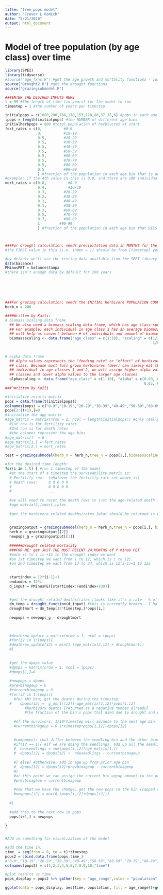 ---
title: "tree pops model"
author: "Trevor L Romich"
date: "5/21/2020"
output: html_document
---

# Model of tree population (by age class) over time

```{r setup, include=FALSE}
library(SPEI)
library(tidyverse)
#source("age_fxns.R") #get the age growth and mortality functions - currently not actually needed!
source("Drought2.R") #get the drought functions
source("grazingsubmodel.R")
```

```{r model inputs}
###ENTER THE DESIRED INPUTS HERE
t = 99 #the length of time (in years) for the model to run
timestep = 1 #the number of years per timestep

initialpops = c(1000,200,188,170,153,120,80,37,15,6) #pops in each age bin (age bins are 0-9,10-19,20-29, etc, with last being 90-99)
lpops = length(initialpops) #the NUMBER of different age bins
initialherbpops = 800 #total population of herbivores at start
fert_rates = c(0,          #0-9
               0,          #10-19
               0.5,        #20-29
               0.5,        #30-39
               0.5,        #40-49
               0.5,        #50-59
               0.5,        #60-69
               0.5,        #70-79
               0.5,        #80-89
               0.5         #90-99
               ) #fraction of the population in each age bin that is added to the first age bin as new seedlings
#example: if the 4th value in this is 0.9, and there are 100 individuals between age 30 and 39 (the 4th age bin), then the 4th age bin will contribute 0.9*100 = 90 new seedlings
mort_rates = c(0.8,          #0-9
               0.4,          #10-19
               0.3,        #20-29
               0.2,        #30-39
               0.1,        #40-49
               0.1,        #50-59
               0.3,        #60-69
               0.5,        #70-79
               0.7,        #80-89
               1         #90-99
               ) #fraction of the population in each age bin that DIES (not survivability)



###For drought calculation: needs precipitation data in MONTHS for the entire time range AND the [timestep] years prior to the start of that range
#the FIRST value in this (i.e. index = 1) should be from [timestep] years before the intended start time

#by default we'll use the testing data available from the SPEI library
data(balance)
PMinusPET = balance$tampa
#there isn't enough data by default for 100 years






###For grazing calculation: needs the INITIAL herbivore POPULATION COUNT
herb_n = 200

####Written by Kaili:
# biomass scaling data frame
  ## We also need a biomass scaling data frame, which has age class-specific scaling factors. 
  ## For example, each individual in age class 1 has an average biomass (g C) of 0.5, etc. This 
  ## will help us convert between # of individuals and amount of biomass.
  biomassscaling <- data.frame("age_class" = c(1:10), "scaling" = c(1/2, 1/4, 1/5, 1/6, 1/7,
                                                                    1/8, 1/9, 1/10, 1/10, 1/10))
  
  
# alpha data frame
  ## Alpha values represents the "feeding rate" or "effect" of herbivores on trees, in each age 
  ## class. Because most full grown herbivores (deer) can likely eat the leaves of an entire 
  ## individual in age classes 1 and 2, we will assign higher alpha values to the smaller age 
  ## classes and lower alpha values to the larger age classes
  alphascaling <- data.frame("age_class" = c(1:10), "alpha" = c(0.09, 0.08, 0.07, 0.06, 0.06, 0.06, 
                                                                0.05, 0.04, 0.03, 0.01))
###^Written by Kaili  

```

```{r model setup}
#initialize results matrix
pops = data.frame(t(initialpops))
colnames(pops) = c("0-9","10-19","20-29","30-39","40-49","50-59","60-69","70-79","80-89","90-99")
pops[2:(t+1),]=0
#initialize the age matrix
#age_matrix = matrix(nrow = 2, ncol = length(initialpops)) #only really need 2 rows:
  #1st row is for fertility rates
  #2nd row is for death rates
  #the columns represent the age bins
#age_matrix[]  = 0
#age_matrix[1,] = fert_rates
#age_matrix[2,] = mort_rates
```

```{r test grazing submodel}
test = grazingsubmodel(herb_n = herb_n,tree_n = pops[1,],biomassscaling = biomassscaling, alphascaling = alphascaling) #it 'works' but amount lost is higher than the population for the default values 
```

``` {r model loop}
#for the desired time length:
for(i in 1:t) { #run 1 timestep of the model
  #at the start of a timestep the survivability matrix is:
  # Fertility row:  [whatever the fertility rate set above is]
  # Death rows:     0 0 0 0 0
  #                 0 0 0 0 0
  #                 ...
  
  #we will need to reset the death rows to just the age-related death fractions
  #age_matrix[2,]=mort_rates
  
  #get the herbivore related deaths/rates [what should be returned is either:
  
  
  grazingoutput = grazingsubmodel(herb_n = herb_n,tree_n = pops[i,], biomassscaling = biomassscaling, alphascaling = alphascaling)
  herb_n = grazingoutput[[2]]
  newpops_g = grazingoutput[[1]]
  
  ######Drought related mortality
  ###FOR ME: get JUST THE MOST RECENT 24 MONTHS of P minus PET
  #each +1 to i is +12 to the drought index we want
  #on 1st timestep we want from 1 to 12, which is i to 12i
  #on 2nd timestep we want from 13 to 24, which is 12(i-1)+1 to 12i
  
  
  startindex = 12*(i-1)+1
  endindex = 12*i
  d_input = PMinusPET[startindex:(endindex+100)]
  

  #get the drought related deaths/rates [looks like it's a rate - % of standing dead trees, which I take to mean % of trees that DIE of drought at the timestep]
  dm_temp = drought_function(d_input) #this is currently broken - I half expect something happened with the library
  droughtmort = dm_temp[12*timestep,]*pops[i,]
  
  newpops = newpops_g - droughtmort
  
  
  
  #deathrow_update = matrix(nrow = 1, ncol = lpops)
  #for(i2 in 1:lpops){
  #deathrow_update[i2] = min(1,(age_matrix[2,i2] + droughtmort))
  #}
  
  
  #get the dpops value
  #dpops = matrix(nrow = 1, ncol = lpops)
  #dpops[1,]=0
  
  #newpops = dpops
  #prevbinageup = 0
  #currentbinageup = 0
  #for(i2 in 1:lpops){
    #for ANY bin, get the deaths during the timestep:
  #    dpops[i2] =  g_mort[[i2]]-age_matrix[2,i2]*pops[i,i2]
         #herbivory deaths [returned as a negative number already]
         #the fraction of the bin's pops that died due to drought and other causes
         
    #of the survivors, 1/10*timestep will advance to the next age bin
    #currentbinageup = 0.1*timestep*pops[i,i2]-dpops[i2]
    
    
    #components that differ between the seedling bin and the other bins  
    #if(i2 == 1){ #if we are doing the seedlings, add up all the seedling production from each age range
    #  newseedlings = sum(pops[i,i2]*age_matrix[1,])
    #  dpops[i2] = dpops[i2] +  newseedlings - currentbinageup
      
    #} else{ #otherwise, add in age up from prior age bin
    #  dpops[i2] = dpops[i2]+prevbinageup - currentbinageup
    #}
    #at this point we can assign the current bin ageup amount to the prev bin value for use on the next iteration
    #prevbinageup = currentbinageup
    
    #now that we have the change, get the new pops in the bin (capped at minimum of 0) 
    #newpops[i2] = max(0,(pops[i,i2]+dpops[i2]))
    
  #}
  
  #add this to the next row in pops
  pops[i+1,] = newpops
  
}


#Add in something for visualization of the model
```

```{r visualize results}
#add the time in:
time_ = seq(from = 0, to = t)*timestep
pops2 = cbind.data.frame(pops,time_)
#"0-9","10-19","20-29","30-39","40-49","50-59","60-69","70-79","80-89","90-99"
colnames(pops2) = c(1,2,3,4,5,6,7,8,9,10,"time")

#plot results vs time
pops_display = pops2 %>% gather(key = "age_range",value = "population",-time)

ggplot(data = pops_display, aes(time, population, fill = age_range))+geom_col()+labs(x = "time in years", title = "Tree population size over time")
```